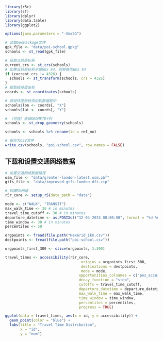 ```{r}
library(r5r)
library(sf)
library(dplyr)
library(data.table)
library(ggplot2)
```

```{r}
options(java.parameters = "-Xmx5G")
```



```{r}
# 读取GeoPackage文件
gpk_file <- "data/poi-school.gpkg"
schools <- st_read(gpk_file)

# 获取当前坐标系
current_crs <- st_crs(schools)
# 如果当前坐标系不是WGS 84，则转换为WGS 84
if (current_crs != 4326) {
  schools <- st_transform(schools, crs = 4326)
}
# 提取经纬度坐标
coords <- st_coordinates(schools)

# 将经纬度坐标添加到数据框中
schools$lon <- coords[, "X"]
schools$lat <- coords[, "Y"]

# （可选）去掉GEOMETRY列
schools <- st_drop_geometry(schools)

schools <- schools %>% rename(id = ref_no)

```

```{r}
# 保存为CSV文件
write.csv(schools, "poi-school.csv", row.names = FALSE)

```

## 下载和设置交通网络数据

```{r}
# 设置交通网络数据路径
osm_file <- "data/greater-london-latest.osm.pbf"
gtfs_file <- "data/improved-gtfs-london-dft.zip"

# 构建R5网络
r5r_core <- setup_r5(data_path = "data")


```





```{r}
mode <- c("WALK", "TRANSIT")
max_walk_time <- 30 # in minutes
travel_time_cutoff <- 30 # in minutes
departure_datetime <- as.POSIXct("12-04-2024 08:00:00", format = "%d-%m-%Y %H:%M:%S")
time_window <- 30 # in minutes
percentiles <- 50

orgpoints <- fread(file.path("HexGrid_1km.csv"))
destpoints <- fread(file.path("poi-school.csv"))

orgpoints_first_300 <- slice(orgpoints, 1:300)

```


```{r}
travel_times <- accessibility(r5r_core,
                                   origins = orgpoints_first_300,
                                   destinations = destpoints,
                                   mode = mode,
                                  opportunities_colnames = c("pos_accuracy"),
                                  decay_function = "step",
                                  cutoffs = travel_time_cutoff,
                                  departure_datetime = departure_datetime,
                                  max_walk_time = max_walk_time,
                                  time_window = time_window,
                                  percentiles = percentiles,
                                  progress = TRUE)
```


```{r}
ggplot(data = travel_times, aes(x = id, y = accessibility)) +
  geom_point(color = "blue") +
  labs(title = "Travel Time Distribution",
       x = "id",
       y = "num")
```



